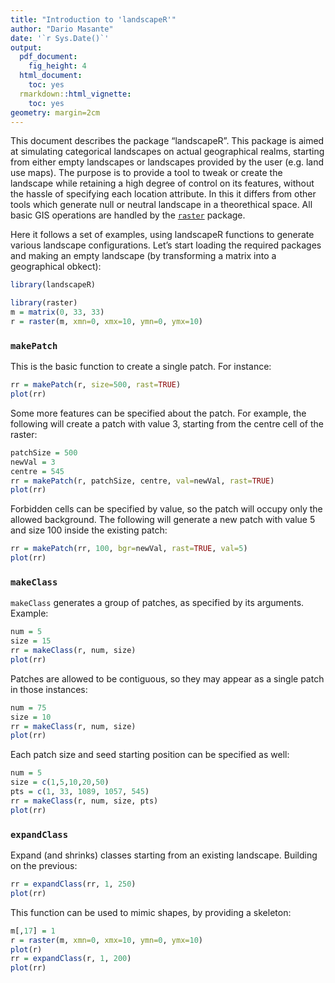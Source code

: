 ---
title: "Introduction to 'landscapeR'"
author: "Dario Masante"
date: '`r Sys.Date()`'
output:
  pdf_document:
    fig_height: 4
  html_document:
    toc: yes
  rmarkdown::html_vignette:
    toc: yes
geometry: margin=2cm
---

This document describes the package "landscapeR". This package is aimed at simulating categorical landscapes on actual geographical realms, starting from either empty landscapes or landscapes provided by the user (e.g. land use maps). The purpose is to provide a tool to tweak or create the landscape while retaining a high degree of control on its features, without the hassle of specifying each location attribute. In this it differs from other tools which generate null or neutral landscape in a theorethical space. All basic GIS operations are handled by the [`raster`](https://cran.r-project.org/web/packages/raster/index.html) package.

Here it follows a set of examples, using landscapeR functions to generate various landscape configurations. Let's start loading the required packages and making an empty landscape (by transforming a matrix into a geographical obkect):

```{r, message=FALSE, warning=FALSE}
library(landscapeR)

library(raster)
m = matrix(0, 33, 33)
r = raster(m, xmn=0, xmx=10, ymn=0, ymx=10)
```

### `makePatch`
This is the basic function to create a single patch. For instance:
```{r, eval=FALSE}
rr = makePatch(r, size=500, rast=TRUE)
plot(rr)
```

Some more features can be specified about the patch. For example, the following will create a patch with value 3, starting from the centre cell of the raster:
```{r}
patchSize = 500
newVal = 3
centre = 545
rr = makePatch(r, patchSize, centre, val=newVal, rast=TRUE)
plot(rr)
```

Forbidden cells can be specified by value, so the patch will occupy only the allowed background. The following will generate a new patch with value 5 and size 100 inside the existing patch:
```{r, warning=FALSE}
rr = makePatch(rr, 100, bgr=newVal, rast=TRUE, val=5)
plot(rr)
```

### `makeClass`
`makeClass` generates a group of patches, as specified by its arguments. Example:
```{r, warning=FALSE}
num = 5
size = 15
rr = makeClass(r, num, size)
plot(rr)
```

Patches are allowed to be contiguous, so they may appear as a single patch in those instances:
```{r, warning=FALSE}
num = 75
size = 10
rr = makeClass(r, num, size)
plot(rr)
```

Each patch size and seed starting position can be specified as well:
```{r}
num = 5
size = c(1,5,10,20,50)
pts = c(1, 33, 1089, 1057, 545)
rr = makeClass(r, num, size, pts)
plot(rr)
```

### `expandClass`
Expand (and shrinks) classes starting from an existing landscape. Building on the previous:
```{r}
rr = expandClass(rr, 1, 250)
plot(rr)
```

This function can be used to mimic shapes, by providing a skeleton:
```{r}
m[,17] = 1
r = raster(m, xmn=0, xmx=10, ymn=0, ymx=10)
plot(r)
rr = expandClass(r, 1, 200)
plot(rr)
```

